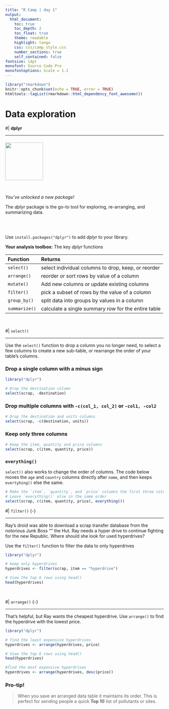 ```yaml
---
title: "R Camp | day 1"
output: 
  html_document:
    toc: true
    toc_depth: 2
    toc_float: true
    theme: readable
    highlight: tango
    css: css/camp_style.css
    number_sections: true
    self_contained: false
fontsize: 14pt
monofont: Source Code Pro
monofontoptions: Scale = 1.1
---
```



```r
library("rmarkdown")
knitr::opts_chunk$set(echo = TRUE, error = TRUE)
htmltools::tagList(rmarkdown::html_dependency_font_awesome())
```



# Data exploration {-} 

#| __dplyr__
<hr>

![](https://d33wubrfki0l68.cloudfront.net/071952491ec4a6a532a3f70ecfa2507af4d341f9/c167c/images/hex-dplyr.png){width="120" align="left" style="margin-right: 20px; margin-top: 8px"}

<br>

_You've unlocked a new package!_  

The _dplyr_ package is the go-to tool for exploring, re-arranging, and summarizing data.  

<br><br>

Use `install.packages("dplyr")` to add _dplyr_ to your library.  



__Your analysis toolbox:__ The key _dplyr_ functions

| Function      | Returns                                             |  
|:--------------|:----------------------------------------------------|  
| `select()`    | select individual columns to drop, keep, or reorder |  
| `arrange()`   | reorder or sort rows by value of a column           |  
| `mutate()`    | Add new columns or update existing columns          | 
| `filter()`    | pick a subset of rows by the value of a column      | 
| `group_by()`  | split data into groups by values in a column        |  
| `summarize()` | calculate a single summary row for the entire table |   

<br>


#| `select()`
<hr>

Use the `select()` function to drop a column you no longer need, to select a few columns to create a new sub-table, or rearrange the order of your table's columns.


### Drop a single column with a minus sign {-}
```r
library("dplyr")

# Drop the destination column
select(scrap, -destination)
```



### Drop multiple columns with `-c(col_1, col_2)` or `-col1, -col2` {-}
```r

# Drop the destination and units columns
select(scrap, -c(destination, units))
```


### Keep only three columns {-}
```r

# Keep the item, quantity and price columns
select(scrap, c(item, quantity, price))
```


### `everything()` {-}

`select()` also works to change the order of columns. The code below moves the `age` and `country` columns directly after `name`, and then keeps `evertyhing()` else the same. 

```r

# Make the `item`, `quantity`, and `price` columns the first three columns
# Leave `everything()` else in the same order
select(scrap, c(item, quantity, price), everything())
```


#| `filter()` {-}
<hr>

Ray's droid was able to download a scrap transfer database from the notorious Junk Boss "" the Hut. Ray needs a hyper drive to continue fighting for the new Republic. Where should she look for used hyperdrives?

Use the `filter()` function to filter the data to only hyperdrives

```r
library("dplyr")

# keep only hyperdrives
hyperdrives <- filter(scrap, item == "hyperdrive")

# View the top 6 rows using head()
head(hyperdrives)

```
<br>

#| `arrange()` {-}
<hr>

That's helpful, but Ray wants the cheapest hyperdrive. Use `arrange()` to find the hyperdrive with the lowest price.

```r
library("dplyr")

# find the least expensive hyperdrives
hyperdrives <- arrange(hyperdrives, price)

# View the top 6 rows using head()
head(hyperdrives)

#find the most expensive hyperdrives
hyperdrives <- arrange(hyperdrives, desc(price))
```



### <i class="fa fa-user-secret" aria-hidden="true" style="color:#040707;"></i> Pro-tip! {-}

> When you save an arranged data table it maintains its order. This is perfect for sending people a quick __Top 10__ list of pollutants or sites.


